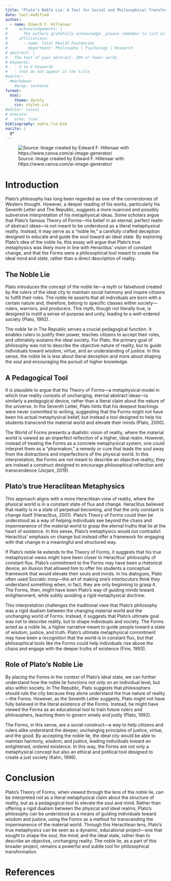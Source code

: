 ```yaml
---
title: "Plato’s Noble Lie: A Tool for Social and Philosophical Transformation"
date: last-modified
author:
  - name: Edward F. Hillenaar
#     acknowledgements: | 
#       The authors gratefully acknowledge _please remember to list all relevant funding sources in the non-anonymized (unblinded) version_.
#     affiliations:
#       - name: Total Health Foundation
#         department: Philosophy | Psychology | Research
# abstract: |
#   The text of your abstract. 200 or fewer words.
# keywords:
#   - 3 to 6 keywords
#   - that do not appear in the title
#editor: 
  #markdown: 
    #wrap: sentence
format: 
  html:
    theme: darkly
    css: styles.css
#editor: visual
# execute: 
#   echo: true
bibliography: noble_lie.bib
nocite: |
  @*
---
```


![Source: Image created by Edward F. Hillenaar with https://www.canva.com/ai-image-generator/](plato.png)

# Introduction

Plato’s philosophy has long been regarded as one of the cornerstones of Western thought. However, a deeper reading of his works, particularly his Seventh Letter and The Republic, suggests a more nuanced and possibly subversive interpretation of his metaphysical ideas. Some scholars argue that Plato’s famous Theory of Forms—his belief in an eternal, perfect realm of abstract ideas—is not meant to be understood as a literal metaphysical reality. Instead, it may serve as a “noble lie,” a carefully crafted deception designed to educate and guide the soul toward an ideal state. By exploring Plato's idea of the noble lie, this essay will argue that Plato’s true metaphysics was likely more in line with Heraclitus’ vision of constant change, and that the Forms were a philosophical tool meant to create the ideal mind and state, rather than a direct description of reality.

## The Noble Lie
Plato introduces the concept of the noble lie—a myth or falsehood created by the rulers of the ideal city to maintain social harmony and inspire citizens to fulfill their roles. The noble lie asserts that all individuals are born with a certain nature and, therefore, belong to specific classes within society—rulers, warriors, and producers. This myth, though not literally true, is designed to instill a sense of purpose and unity, leading to a well-ordered society (Plato, 1992).

The noble lie in The Republic serves a crucial pedagogical function. It enables rulers to justify their power, teaches citizens to accept their roles, and ultimately sustains the ideal society. For Plato, the primary goal of philosophy was not to describe the objective nature of reality, but to guide individuals toward wisdom, virtue, and an understanding of justice. In this sense, the noble lie is less about literal deception and more about shaping the soul and encouraging the pursuit of higher knowledge.

## A Pedagogical Tool
It is plausible to argue that his Theory of Forms—a metaphysical model in which true reality consists of unchanging, eternal abstract ideas—is similarly a pedagogical device, rather than a literal claim about the nature of the universe. In the Seventh Letter, Plato hints that his deepest teachings were never committed to writing, suggesting that the Forms might not have been his actual metaphysical belief, but instead a tool designed to help his students transcend the material world and elevate their minds (Plato, 2000).

The World of Forms presents a dualistic vision of reality, where the material world is viewed as an imperfect reflection of a higher, ideal realm. However, instead of treating the Forms as a concrete metaphysical system, one could interpret them as a “pharmakon,” a remedy or cure that leads the soul away from the distractions and imperfections of the physical world. In this interpretation, the Forms are not meant to describe an objective reality; they are instead a construct designed to encourage philosophical reflection and transcendence (Jorjani, 2019).

## Plato's true Heraclitean Metaphysics
This approach aligns with a more Heraclitean view of reality, where the physical world is in a constant state of flux and change. Heraclitus believed that reality is in a state of perpetual becoming, and that the only constant is change itself (Heraclitus, 2001). Plato’s Theory of Forms could then be understood as a way of helping individuals see beyond the chaos and impermanence of the material world to grasp the eternal truths that lie at the heart of existence. In this sense, Plato’s metaphysics would not contradict Heraclitus’ emphasis on change but instead offer a framework for engaging with that change in a meaningful and structured way.

If Plato’s noble lie extends to the Theory of Forms, it suggests that his true metaphysical views might have been closer to Heraclitus’ philosophy of constant flux. Plato’s commitment to the Forms may have been a rhetorical device, an illusion that allowed him to offer his students a conceptual framework that would elevate their souls and minds. In his dialogues, Plato often used Socratic irony—the art of making one’s interlocutors think they understand something when, in fact, they are only beginning to grasp it. The Forms, then, might have been Plato’s way of guiding minds toward enlightenment, while subtly avoiding a rigid metaphysical doctrine.

This interpretation challenges the traditional view that Plato’s philosophy was a rigid dualism between the changing material world and the unchanging world of Forms. Instead, it suggests that Plato’s ultimate goal was not to describe reality, but to shape individuals and society. The Forms acted as a noble lie, a higher narrative meant to guide people toward a state of wisdom, justice, and truth. Plato’s ultimate metaphysical commitment may have been a recognition that the world is in constant flux, but that philosophical tools like the Forms could help individuals rise above the chaos and engage with the deeper truths of existence (Fine, 1993).

## Role of Plato's Noble Lie
By placing the Forms in the context of Plato’s ideal state, we can further understand how the noble lie functions not only on an individual level, but also within society. In The Republic, Plato suggests that philosophers should rule the city because they alone understand the true nature of reality—the Forms. However, as the Seventh Letter suggests, Plato might not have fully believed in the literal existence of the Forms. Instead, he might have viewed the Forms as an educational tool to train future rulers and philosophers, teaching them to govern wisely and justly (Plato, 1992).

The Forms, in this sense, are a social construct—a way to help citizens and rulers alike understand the deeper, unchanging principles of justice, virtue, and the good. By accepting the noble lie, the ideal city would be able to maintain harmony, wisdom, and justice, leading individuals toward an enlightened, ordered existence. In this way, the Forms are not only a metaphysical concept but also an ethical and political tool designed to create a just society (Kahn, 1996).

# Conclusion 

Plato’s Theory of Forms, when viewed through the lens of the noble lie, can be interpreted not as a literal metaphysical claim about the structure of reality, but as a pedagogical tool to elevate the soul and mind. Rather than offering a rigid dualism between the physical and ideal realms, Plato’s philosophy can be understood as a means of guiding individuals toward wisdom and justice, using the Forms as a method for transcending the impermanence of the material world. Through this Heraclitean lens, Plato’s true metaphysics can be seen as a dynamic, educational project—one that sought to shape the soul, the mind, and the ideal state, rather than to describe an objective, unchanging reality. The noble lie, as a part of this broader project, remains a powerful and subtle tool for philosophical transformation.

# References 
